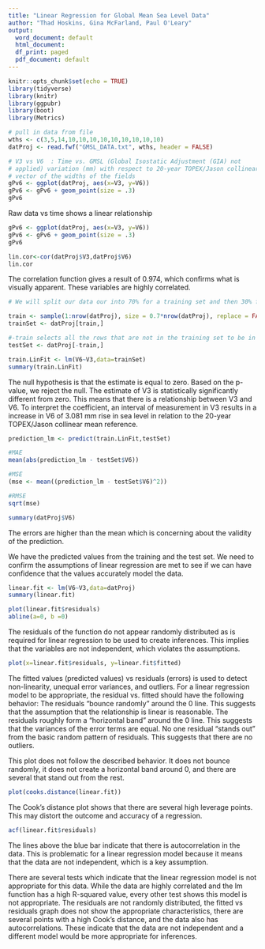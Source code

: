 ---
title: "Linear Regression for Global Mean Sea Level Data"
author: "Thad Hoskins, Gina McFarland, Paul O'Leary"
output:
  word_document: default
  html_document:
  df_print: paged
  pdf_document: default
---


```{r setup, include=FALSE}
knitr::opts_chunk$set(echo = TRUE)
library(tidyverse)
library(knitr)
library(ggpubr)
library(boot)
library(Metrics)
```

```{r}
# pull in data from file
wths <- c(3,5,14,10,10,10,10,10,10,10,10,10)
datProj <- read.fwf("GMSL_DATA.txt", wths, header = FALSE)

```

```{r}
# V3 vs V6  : Time vs. GMSL (Global Isostatic Adjustment (GIA) not 
# applied) variation (mm) with respect to 20-year TOPEX/Jason collinear mean reference
# vector of the widths of the fields
gPv6 <- ggplot(datProj, aes(x=V3, y=V6))
gPv6 <- gPv6 + geom_point(size = .3)
gPv6
```
Raw data vs time shows a linear relationship

```{r}

gPv6 <- ggplot(datProj, aes(x=V3, y=V6))
gPv6 <- gPv6 + geom_point(size = .3)
gPv6

```

```{r}
lin.cor<-cor(datProj$V3,datProj$V6)
lin.cor
```
The correlation function gives a result of 0.974, which confirms what is visually apparent. These
variables are highly correlated. 


```{r}
# We will split our data our into 70% for a training set and then 30% for a test set to see how accurate our model is based on linear regression

train <- sample(1:nrow(datProj), size = 0.7*nrow(datProj), replace = FALSE)
trainSet <- datProj[train,]

#-train selects all the rows that are not in the training set to be in the test set
testSet <- datProj[-train,]

```


```{r}
train.LinFit <- lm(V6~V3,data=trainSet)
summary(train.LinFit)
```
The null hypothesis is that the estimate is equal to zero. Based on the p-value, we reject the null. The estimate of V3 is statistically significantly different from zero. This means that there is a relationship between V3 and V6. To interpret the coefficient, an interval of measurement in V3 results in a increase in V6 of 3.081 mm rise in sea level in relation to the 20-year TOPEX/Jason collinear mean reference. 

```{r}
prediction_lm <- predict(train.LinFit,testSet)
```

```{r}
#MAE
mean(abs(prediction_lm - testSet$V6))

#MSE
(mse <- mean((prediction_lm - testSet$V6)^2))

#RMSE
sqrt(mse)

summary(datProj$V6)

```
The errors are higher than the mean which is concerning about the validity of the prediction. 


We have the predicted values from the training and the test set. We need to confirm the assumptions of linear regression are met to see if we can have confidence that the values accurately model the data. 
```{r}
linear.fit <- lm(V6~V3,data=datProj)
summary(linear.fit)
```

```{r}
plot(linear.fit$residuals)
abline(a=0, b =0)
```
The residuals of the function do not appear randomly distributed as is required for linear regression to be 
used to create inferences. This implies that the variables are not independent, which violates the assumptions.

```{r}
plot(x=linear.fit$residuals, y=linear.fit$fitted)

```
The fitted values (predicted values) vs residuals (errors) is used to detect non-linearity, unequal error variances, and outliers.
For a linear regression model to be appropriate, the residual vs. fitted should have the following behavior:
The residuals "bounce randomly" around the 0 line. This suggests that the assumption that the relationship is linear is reasonable.
The residuals roughly form a "horizontal band" around the 0 line. This suggests that the variances of the error terms are equal.
No one residual "stands out" from the basic random pattern of residuals. This suggests that there are no outliers.

This plot does not follow the described behavior. It does not bounce randomly, it does not create a horizontal band around 0, and there are several that stand out from the rest.  

```{r}
plot(cooks.distance(linear.fit))
```
The Cook's distance plot shows that there are several high leverage points. This may distort 
the outcome and accuracy of a regression. 

```{r}
acf(linear.fit$residuals)
```
The lines above the blue bar indicate that there is autocorrelation in the data. This is 
problematic for a linear regression model because it means that the data are not independent, 
which is a key assumption. 

There are several tests which indicate that the linear regression model is not appropriate for this data.
While the data are highly correlated and the lm function has a high R-squared value, every other 
test shows this model is not appropriate. The residuals are not randomly distributed, the fitted vs residuals
graph does not show the appropriate characteristics, there are several points with a high Cook's distance, 
and the data also has autocorrelations. These indicate that the data are not independent and a different
model would be more appropriate for inferences. 

